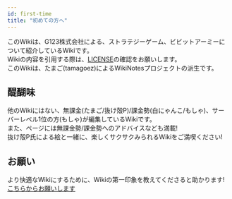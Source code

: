 ```yaml
---
id: first-time
title: "初めての方へ"
---
```


このWikiは、G123株式会社による、ストラテジーゲーム、ビビットアーミーについて紹介しているWikiです。  
Wikiの内容を引用する際は、[LICENSE](./LICENSE)の確認をお願いします。  
このWikiは、たまご(tamagoez)によるWikiNotesプロジェクトの派生です。

## 醍醐味
他のWikiにはない、無課金(たまご/抜け殻P)/課金勢(白にゃんこ/もしゃ)、サーバーレベル1位の方(もしゃ)が編集しているWikiです。  
また、ページには無課金勢/課金勢へのアドバイスなども満載!  
抜け殻P氏による絵と一緒に、楽しくサクサクみられるWikiをご満喫ください!  

## お願い
より快適なWikiにするために、Wikiの第一印象を教えてくださると助かります!
[こちらからお願いします](https://forms.gle/tbEG2UxjZFwvwzYF7)
